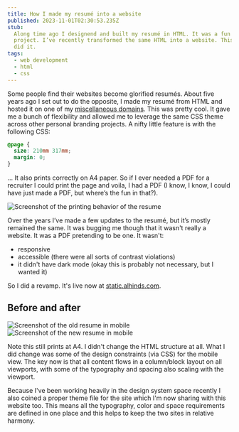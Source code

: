 ```yaml
---
title: How I made my resumé into a website
published: 2023-11-01T02:30:53.235Z
stub:
  Along time ago I designend and built my resumé in HTML. It was a fun little
  project. I’ve recently transformed the same HTML into a website. This is how I
  did it.
tags:
  - web development
  - html
  - css
---
```


Some people find their websites become glorified resumés. About five years ago I
set out to do the opposite, I made my resumé from HTML and hosted it on one of
my [miscellaneous domains](https://misc.alhinds.com/resume). This was pretty
cool. It gave me a bunch of flexibility and allowed me to leverage the same CSS
theme across other personal branding projects. A nifty little feature is with
the following CSS:

```css
@page {
  size: 210mm 317mm;
  margin: 0;
}
```

... It also prints correctly on A4 paper. So if I ever needed a PDF for a
recruiter I could print the page and voila, I had a PDF (I know, I know, I could
have just made a PDF, but where’s the fun in that?).

<img
  src="https://static.alhinds.com/resume-into-a-website/print.png"
  alt="Screenshot of the printing behavior of the resume"
/>

Over the years I’ve made a few updates to the resumé, but it’s mostly remained
the same. It was bugging me though that it wasn't really a website. It was a PDF
pretending to be one. It wasn't:

- responsive
- accessible (there were all sorts of contrast violations)
- it didn't have dark mode (okay this is probably not necessary, but I wanted
  it)

So I did a revamp. It's live now at
[static.alhinds.com](https://static.alhinds.com).

## Before and after

<div style={{ display: 'grid', gridTemplateColumns: '1fr 1fr', gap: '1rem' }}>
  <img
    src="https://static.alhinds.com/resume-into-a-website/mobile-before.png"
    alt="Screenshot of the old resume in mobile"
  />
  <img
    src="https://static.alhinds.com/resume-into-a-website/mobile.png"
    alt="Screenshot of the new resume in mobile"
  />
</div>

Note this still prints at A4. I didn't change the HTML structure at all. What I
did change was some of the design constraints (via CSS) for the mobile view. The
key now is that all content flows in a column/block layout on all viewports,
with some of the typography and spacing also scaling with the viewport.

Because I've been working heavily in the design system space recently I also
coined a proper theme file for the site which I'm now sharing with this website
too. This means all the typography, color and space requirements are defined in
one place and this helps to keep the two sites in relative harmony.
